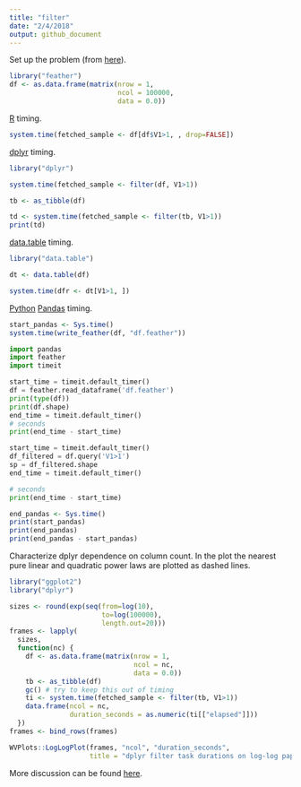 ```yaml
---
title: "filter"
date: "2/4/2018"
output: github_document
---
```


Set up the problem (from [here](https://github.com/tidyverse/dplyr/issues/3335)).

```r
library("feather")
df <- as.data.frame(matrix(nrow = 1, 
                           ncol = 100000,
                           data = 0.0))
```


[R](https://www.r-project.org) timing.

```r
system.time(fetched_sample <- df[df$V1>1, , drop=FALSE])
```

[dplyr](https://CRAN.R-project.org/package=dplyr) timing.

```r
library("dplyr")

system.time(fetched_sample <- filter(df, V1>1))

tb <- as_tibble(df)

td <- system.time(fetched_sample <- filter(tb, V1>1))
print(td)
```

[data.table](https://CRAN.R-project.org/package=data.table) timing.

```r
library("data.table")

dt <- data.table(df)

system.time(dfr <- dt[V1>1, ])
```


[Python](https://www.python.org) [Pandas](https://pandas.pydata.org) timing.

```r
start_pandas <- Sys.time()
system.time(write_feather(df, "df.feather"))
```


```python
import pandas
import feather
import timeit

start_time = timeit.default_timer()
df = feather.read_dataframe('df.feather')
print(type(df))
print(df.shape)
end_time = timeit.default_timer()
# seconds
print(end_time - start_time)

start_time = timeit.default_timer()
df_filtered = df.query('V1>1')
sp = df_filtered.shape
end_time = timeit.default_timer()

# seconds
print(end_time - start_time)
```

```r
end_pandas <- Sys.time()
print(start_pandas)
print(end_pandas)
print(end_pandas - start_pandas)
```


Characterize dplyr dependence on column count.
In the plot the nearest pure linear and quadratic power laws are
plotted as dashed lines.

```r
library("ggplot2")
library("dplyr")

sizes <- round(exp(seq(from=log(10), 
                       to=log(100000), 
                       length.out=20)))
frames <- lapply(
  sizes,
  function(nc) {
    df <- as.data.frame(matrix(nrow = 1, 
                               ncol = nc,
                               data = 0.0))
    tb <- as_tibble(df)
    gc() # try to keep this out of timing
    ti <- system.time(fetched_sample <- filter(tb, V1>1))
    data.frame(ncol = nc, 
               duration_seconds = as.numeric(ti[["elapsed"]]))
  })
frames <- bind_rows(frames)

WVPlots::LogLogPlot(frames, "ncol", "duration_seconds", 
                    title = "dplyr filter task durations on log-log paper (slope estimates power law)")

```

More discussion can be found [here](http://www.win-vector.com/blog/2018/02/is-10000-cells-big/).

